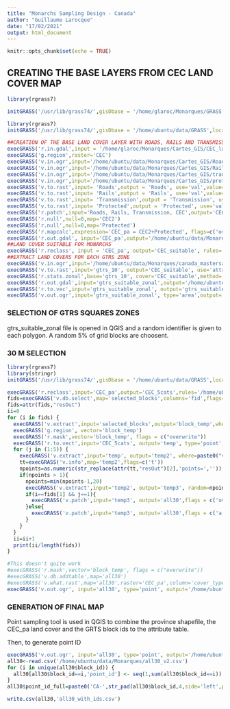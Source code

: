 ```yaml
---
title: "Monarchs Sampling Design - Canada"
author: "Guillaume Larocque"
date: "17/02/2021"
output: html_document
---
```


```r
knitr::opts_chunk$set(echo = TRUE)
```

## CREATING THE BASE LAYERS FROM CEC LAND COVER MAP
```r
library(rgrass7)

initGRASS('/usr/lib/grass74/',gisDbase = '/home/glaroc/Monarques/GRASS',location = 'CEC',mapset = 'PERMANENT',override = TRUE)

library(rgrass7)
initGRASS('/usr/lib/grass74/',gisDbase = '/home/ubuntu/data/GRASS',location = 'monarques',mapset = 'PERMANENT',override = TRUE)

##CREATION OF THE BASE LAND COVER LAYER WITH ROADS, RAILS AND TRANSMISSION LINES
execGRASS('r.in.gdal',input = '/home/glaroc/Monarques/Cartes_GIS/CEC_land_cover/CAN_NALCMS_2015_LC_30m_LAEA_mmu5pix_.tif',output = 'CEC', memory=10000)
execGRASS('g.region',raster='CEC')
execGRASS('v.in.ogr',input='/home/ubuntu/data/Monarques/Cartes_GIS/Roads/canada_hwy.shp', output= 'Roads', flags=c('overwrite'))
execGRASS('v.in.ogr',input='/home/ubuntu/data/Monarques/Cartes_GIS/Rail/canada_rails_cec.shp', output= 'Rails', flags=c('overwrite'))
execGRASS('v.in.ogr',input='/home/ubuntu/data/Monarques/Cartes_GIS/transmission_lines_OSM_CEC.gpkg', output= 'Transmission', flags=c('overwrite'))
execGRASS('v.in.ogr',input='/home/ubuntu/data/Monarques/Cartes_GIS/protected_areas_canada_qc.shp', output= 'Protected', snap='1e-09', flags=c('overwrite'))
execGRASS('v.to.rast',input= 'Roads',output = 'Roads', use='val',value=20, memory=150000, flags=c('overwrite'))
execGRASS('v.to.rast',input= 'Rails',output = 'Rails', use='val',value=21, memory=150000, flags=c('overwrite'))
execGRASS('v.to.rast',input= 'Transmission',output = 'Transmission', use='val',value=22, memory=150000, flags=c('overwrite'))
execGRASS('v.to.rast',input= 'Protected',output = 'Protected', use='val',value=100, memory=150000, flags=c('overwrite'))
execGRASS('r.patch',input='Roads, Rails, Transmission, CEC',output='CEC2', flags=c('overwrite'))
execGRASS('r.null',null=0,map='CEC2')
execGRASS('r.null',null=0,map='Protected')
execGRASS('r.mapcalc',expression='CEC_pa = CEC2+Protected', flags=c('overwrite'))
execGRASS('r.out.gdal', input='CEC_pa',output='/home/ubuntu/data/Monarques/cec_pa_lines.tif', format='GTiff',createopt="COMPRESS=DEFLATE")
##LAND COVER SUITABLE FOR MONARCHS
execGRASS('r.reclass', input = 'CEC_pa', output='CEC_suitable', rules='/home/ubuntu/data/Monarques/cec_reclass.txt', flags=c('overwrite'))
##EXTRACT LAND COVERS FOR EACH GTRS ZONE
execGRASS('v.in.ogr',input='/home/ubuntu/data/Monarques/canada_mastersample_in_range_poly_cec.shp', output='gtrs_10', flags=c('overwrite'))
execGRASS('v.to.rast',input='gtrs_10', output='CEC_suitable', use='attr',attribute_column='GTRS_ID',memory=150000, flags=c('overwrite'))
execGRASS('r.stats.zonal',base='gtrs_10', cover='CEC_suitable',method='sum',output='gtrs_suitable_zonal', flags=c('overwrite'))
execGRASS('r.out.gdal',input='gtrs_suitable_zonal',output='/home/ubuntu/data/Monarques/gtrs_suitable_zonal.tif', format='GTiff',createopt="COMPRESS=DEFLATE")
execGRASS('r.to.vec',input='gtrs_suitable_zonal', output='gtrs_suitable_zonal',type='area',column='suitable', flags=c('overwrite'))
execGRASS('v.out.ogr',input='gtrs_suitable_zonal', type='area',output='/home/ubuntu/data/Monarques/gtrs_suitable_zonal.gpkg')
```

### SELECTION OF GTRS SQUARES ZONES

gtrs_suitable_zonal file is opened in QGIS and a random identifier is given to each polygon. A random 5% of grid blocks are choosent. 

### 30 M SELECTION
```r
library(rgrass7)
library(stringr)
initGRASS('/usr/lib/grass74/',gisDbase = '/home/ubuntu/data/GRASS',location = 'monarques',mapset = 'PERMANENT',override = TRUE)

execGRASS('r.reclass',input='CEC_pa',output='CEC_5cats',rules='/home/ubuntu/data/Monarques/cec_reclass_5cats.txt',c('overwrite'))
fids=execGRASS('v.db.select',map='selected_blocks',columns='fid',flags=c("c","v"))
fids=attr(fids,"resOut")
ii=0
for (i in fids) {
  execGRASS('v.extract',input='selected_blocks',output='block_temp',where=paste0("fid=",i),flags = c('overwrite'))
  execGRASS('g.region', vector='block_temp')
  execGRASS('r.mask',vector='block_temp', flags = c("overwrite"))
  execGRASS('r.to.vect',input='CEC_5cats', output='temp', type='point',flags = c('overwrite'))
  for (j in (1:5)) {
    execGRASS('v.extract',input='temp', output='temp2', where=paste0("value=",j),flags = c('overwrite'))
    tt=execGRASS('v.info',map='temp2',flags=c('t'))
    npoints=as.numeric(str_replace(attr(tt,"resOut")[2],'points=',''))
    if(npoints > 1){
      npoints=min(npoints-1,20)
      execGRASS('v.extract',input='temp2', output='temp3', random=npoints, flags = c('overwrite'))
      if(i==fids[1] && j==1){
        execGRASS('v.patch',input='temp3', output='all30',flags = c('overwrite'))
      }else{
        execGRASS('v.patch',input='temp3', output='all30',flags = c('a','overwrite'))
      }
    }
  }
  ii=ii+1
  print(ii/length(fids))
}

#This doesn't quite work 
#execGRASS('r.mask',vector='block_temp', flags = c("overwrite"))
#execGRASS('v.db.addtable',map='all30')
#execGRASS('v.what.rast',map='all30',raster='CEC_pa',column='cover_type')
execGRASS('v.out.ogr', input='all30', type='point', output='/home/ubuntu/data/Monarques/all30.gpkg',flags=c('overwrite'))

```

### GENERATION OF FINAL MAP

Point sampling tool is used in QGIS to combine the province shapefile, the CEC_pa land cover and the GRTS block ids to the attribute table. 

Then, to generate point ID

```r

execGRASS('v.out.ogr', input='all30', type='point', output='/home/ubuntu/data/Monarques/all30_v2.csv',format='CSV',flags=c('overwrite'))
all30<-read.csv('/home/ubuntu/data/Monarques/all30_v2.csv')
for (i in unique(all30$block_id)) {
  all30[all30$block_id==i,'point_id'] <- seq(1,sum(all30$block_id==i))
}
all30$point_id_full=paste0('CA-',str_pad(all30$block_id,4,side='left',pad=0),'-',all30$point_id)

write.csv(all30,'all30_with_ids.csv')
```



